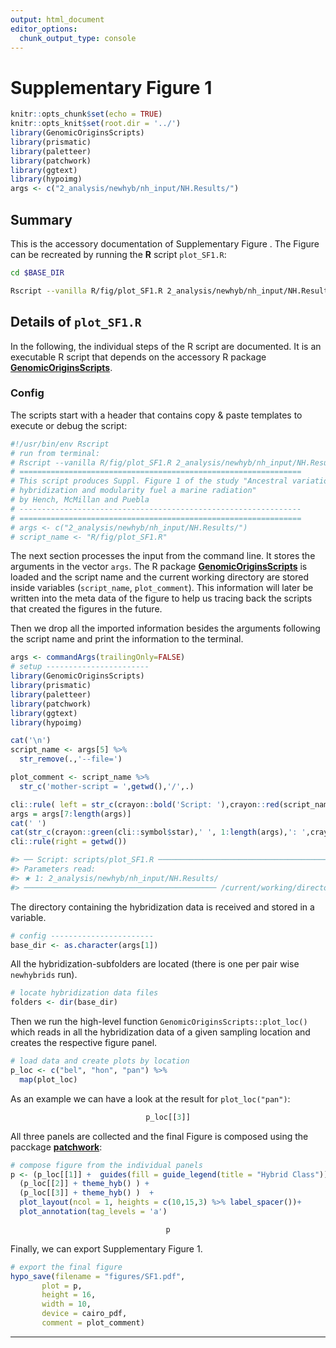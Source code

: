 ```yaml
---
output: html_document
editor_options:
  chunk_output_type: console
---
```

# Supplementary Figure 1

```r
knitr::opts_chunk$set(echo = TRUE)
knitr::opts_knit$set(root.dir = '../')
library(GenomicOriginsScripts)
library(prismatic)
library(paletteer)
library(patchwork)
library(ggtext)
library(hypoimg)
args <- c("2_analysis/newhyb/nh_input/NH.Results/")
```

## Summary

This is the accessory documentation of Supplementary Figure .
The Figure can be recreated by running the **R** script `plot_SF1.R`:

```sh
cd $BASE_DIR

Rscript --vanilla R/fig/plot_SF1.R 2_analysis/newhyb/nh_input/NH.Results/

```

## Details of `plot_SF1.R`

In the following, the individual steps of the R script are documented.
It is an executable R script that depends on the accessory R package [**GenomicOriginsScripts**](https://k-hench.github.io/GenomicOriginsScripts).

### Config

The scripts start with a header that contains copy & paste templates to execute or debug the script:

```r
#!/usr/bin/env Rscript
# run from terminal:
# Rscript --vanilla R/fig/plot_SF1.R 2_analysis/newhyb/nh_input/NH.Results/
# ===============================================================
# This script produces Suppl. Figure 1 of the study "Ancestral variation,
# hybridization and modularity fuel a marine radiation"
# by Hench, McMillan and Puebla
# ---------------------------------------------------------------
# ===============================================================
# args <- c("2_analysis/newhyb/nh_input/NH.Results/")
# script_name <- "R/fig/plot_SF1.R"
```

The next section processes the input from the command line.
It stores the arguments in the vector `args`.
The R package [**GenomicOriginsScripts**](https://k-hench.github.io/GenomicOriginsScripts) is loaded and the script name and the current working directory are stored inside variables (`script_name`, `plot_comment`).
This information will later be written into the meta data of the figure to help us tracing back the scripts that created the figures in the future.

Then we drop all the imported information besides the arguments following the script name and print the information to the terminal.

```r
args <- commandArgs(trailingOnly=FALSE)
# setup -----------------------
library(GenomicOriginsScripts)
library(prismatic)
library(paletteer)
library(patchwork)
library(ggtext)
library(hypoimg)

cat('\n')
script_name <- args[5] %>%
  str_remove(.,'--file=')

plot_comment <- script_name %>%
  str_c('mother-script = ',getwd(),'/',.)

cli::rule( left = str_c(crayon::bold('Script: '),crayon::red(script_name)))
args = args[7:length(args)]
cat(' ')
cat(str_c(crayon::green(cli::symbol$star),' ', 1:length(args),': ',crayon::green(args),'\n'))
cli::rule(right = getwd())
```

```r
#> ── Script: scripts/plot_SF1.R ────────────────────────────────────────────
#> Parameters read:
#> ★ 1: 2_analysis/newhyb/nh_input/NH.Results/
#> ─────────────────────────────────────────── /current/working/directory ──
```

The directory containing the hybridization data is received and stored in a variable.

```r
# config -----------------------
base_dir <- as.character(args[1])
```

All the hybridization-subfolders are located (there is one per pair wise `newhybrids` run).

```r
# locate hybridization data files
folders <- dir(base_dir)
```

Then we run the high-level function `GenomicOriginsScripts::plot_loc()` which
reads in all the hybridization data of a given sampling location and creates the respective figure panel.

```r
# load data and create plots by location
p_loc <- c("bel", "hon", "pan") %>%
  map(plot_loc)
```

As an example we can have a look at the result for `plot_loc("pan")`:

<center>
```r
p_loc[[3]]
```
</center>

All three panels are collected and the final Figure is composed using the pacckage [**patchwork**](https://patchwork.data-imaginist.com/):

```r
# compose figure from the individual panels
p <- (p_loc[[1]] +  guides(fill = guide_legend(title = "Hybrid Class")) + theme_hyb(legend.position = c(1,1)) ) +
  (p_loc[[2]] + theme_hyb() ) +
  (p_loc[[3]] + theme_hyb() )  +
  plot_layout(ncol = 1, heights = c(10,15,3) %>% label_spacer())+
  plot_annotation(tag_levels = 'a')
```

<center>
```r
p
```
</center>

Finally, we can export Supplementary Figure 1.

```r
# export the final figure
hypo_save(filename = "figures/SF1.pdf",
       plot = p,
       height = 16,
       width = 10,
       device = cairo_pdf,
       comment = plot_comment)
```

---
